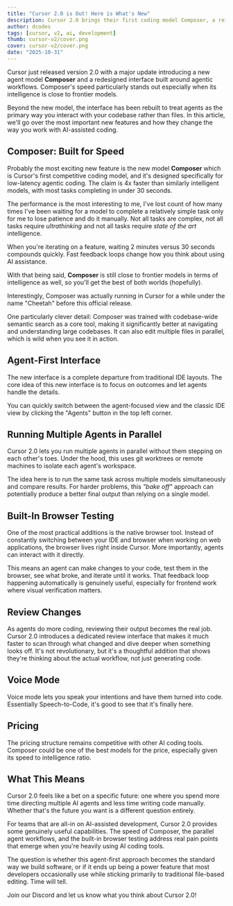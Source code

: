```yaml
---
title: "Cursor 2.0 is Out! Here is What's New"
description: Cursor 2.0 brings their first coding model Composer, a reimagined agent-first interface, built-in browser testing, and parallel multi-agent workflows that change how we build software.
author: dcodes
tags: [cursor, v2, ai, development]
thumb: cursor-v2/cover.png
cover: cursor-v2/cover.png
date: "2025-10-31"
---
```


Cursor just released version 2.0 with a major update introducing a new agent model **Composer** and a redesigned interface built around agentic workflows. Composer's speed particularly stands out especially when its intelligence is close to frontier models.

Beyond the new model, the interface has been rebuilt to treat agents as the primary way you interact with your codebase rather than files. In this article, we'll go over the most important new features and how they change the way you work with AI-assisted coding.

<CaptionedImage
  src="/images/blog/cursor-v2/first-coding-model.png"
  alt="Cursor's first coding model"
  caption="Cursor's first coding model"
/>

## Composer: Built for Speed

Probably the most exciting new feature is the new model **Composer** which is Cursor's first competitive coding model, and it's designed specifically for low-latency agentic coding. The claim is 4x faster than similarly intelligent models, with most tasks completing in under 30 seconds.

<CaptionedImage
  src="/images/blog/cursor-v2/composer-benchmark.png"
  alt="Composer benchmark results"
  caption="Composer benchmark results"
/>

The performance is the most interesting to me, I've lost count of how many times I've been waiting for a model to complete a relatively simple task only for me to lose patience and do it manually. Not all tasks are complex, not all tasks require _ultrathinking_ and not all tasks require _state of the art_ intelligence.

When you're iterating on a feature, waiting 2 minutes versus 30 seconds compounds quickly. Fast feedback loops change how you think about using AI assistance.

With that being said, **Composer** is still close to frontier models in terms of intelligence as well, so you'll get the best of both worlds (hopefully).

<CaptionedImage
  src="/images/blog/cursor-v2/composer-model.png"
  alt="Composer model details"
  caption="Composer model details"
/>

Interestingly, Composer was actually running in Cursor for a while under the name "Cheetah" before this official release.

<CaptionedImage
  src="/images/blog/cursor-v2/composer-is-cheetah.png"
  alt="Composer is the Cheetah model"
  caption="Composer is the Cheetah model"
/>

One particularly clever detail: Composer was trained with codebase-wide semantic search as a core tool, making it significantly better at navigating and understanding large codebases. It can also edit multiple files in parallel, which is wild when you see it in action.

## Agent-First Interface

<CaptionedImage
  src="/images/blog/cursor-v2/new-agents-mode.png"
  alt="New agents mode"
  caption="New agents mode"
/>

The new interface is a complete departure from traditional IDE layouts. The core idea of this new interface is to focus on outcomes and let agents handle the details.

You can quickly switch between the agent-focused view and the classic IDE view by clicking the "Agents" button in the top left corner.

## Running Multiple Agents in Parallel

Cursor 2.0 lets you run multiple agents in parallel without them stepping on each other's toes. Under the hood, this uses git worktrees or remote machines to isolate each agent's workspace.

The idea here is to run the same task across multiple models simultaneously and compare results. For harder problems, this _"bake off"_ approach can potentially produce a better final output than relying on a single model.

## Built-In Browser Testing

<CaptionedImage
  src="/images/blog/cursor-v2/build-in-browser.png"
  alt="Built-in browser"
  caption="Built-in browser"
/>

One of the most practical additions is the native browser tool. Instead of constantly switching between your IDE and browser when working on web applications, the browser lives right inside Cursor. More importantly, agents can interact with it directly.

This means an agent can make changes to your code, test them in the browser, see what broke, and iterate until it works. That feedback loop happening automatically is genuinely useful, especially for frontend work where visual verification matters.

## Review Changes

<CaptionedImage
  src="/images/blog/cursor-v2/review-changes-view.png"
  alt="Review changes view"
  caption="Review changes view"
/>

As agents do more coding, reviewing their output becomes the real job. Cursor 2.0 introduces a dedicated review interface that makes it much faster to scan through what changed and dive deeper when something looks off. It's not revolutionary, but it's a thoughtful addition that shows they're thinking about the actual workflow, not just generating code.

## Voice Mode

<CaptionedImage
  src="/images/blog/cursor-v2/voice-mode.png"
  alt="Voice mode"
  caption="Voice mode"
/>

Voice mode lets you speak your intentions and have them turned into code. Essentially Speech-to-Code, it's good to see that it's finally here.

## Pricing

<CaptionedImage
  src="/images/blog/cursor-v2/pricing.png"
  alt="Pricing"
  caption="Pricing"
/>

The pricing structure remains competitive with other AI coding tools. Composer could be one of the best models for the price, especially given its speed to intelligence ratio.

## What This Means

Cursor 2.0 feels like a bet on a specific future: one where you spend more time directing multiple AI agents and less time writing code manually. Whether that's the future you want is a different question entirely.

For teams that are all-in on AI-assisted development, Cursor 2.0 provides some genuinely useful capabilities. The speed of Composer, the parallel agent workflows, and the built-in browser testing address real pain points that emerge when you're heavily using AI coding tools.

The question is whether this agent-first approach becomes the standard way we build software, or if it ends up being a power feature that most developers occasionally use while sticking primarily to traditional file-based editing. Time will tell.

Join our Discord and let us know what you think about Cursor 2.0!

<DiscordCTA />
